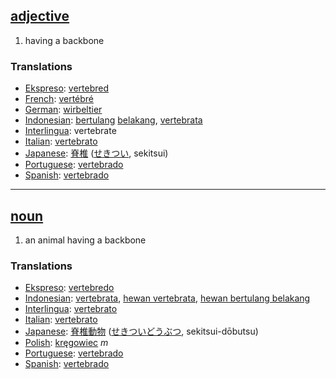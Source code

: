 == [[adjective]] == 
# having a backbone
=== Translations === 
*[[Ekspreso]]: [[vertebred]]
*[[French]]: [[vertébré]] 
*[[German]]: [[wirbeltier]] 
*[[Indonesian]]: [[tulang|bertulang]] [[belakang]], [[vertebrata]]
*[[Interlingua]]: vertebrate 
*[[Italian]]: [[vertebrato]]
*[[Japanese]]: [[脊椎]] ([[せきつい]], sekitsui)
*[[Portuguese]]: [[vertebrado]] 
*[[Spanish]]: [[vertebrado]] 

----

== [[noun]] ==
# an animal having a backbone 
=== Translations === 
*[[Ekspreso]]: [[vertebredo]]
*[[Indonesian]]: [[vertebrata]], [[hewan vertebrata]], [[hewan bertulang belakang]]
*[[Interlingua]]: [[vertebrato]] 
*[[Italian]]: [[vertebrato]] 
*[[Japanese]]: [[脊椎]][[動物]] ([[せきつい]][[どうぶつ]], sekitsui-dōbutsu)
*[[Polish]]: [[kręgowiec]] ''m''
*[[Portuguese]]: [[vertebrado]] 
*[[Spanish]]: [[vertebrado]]